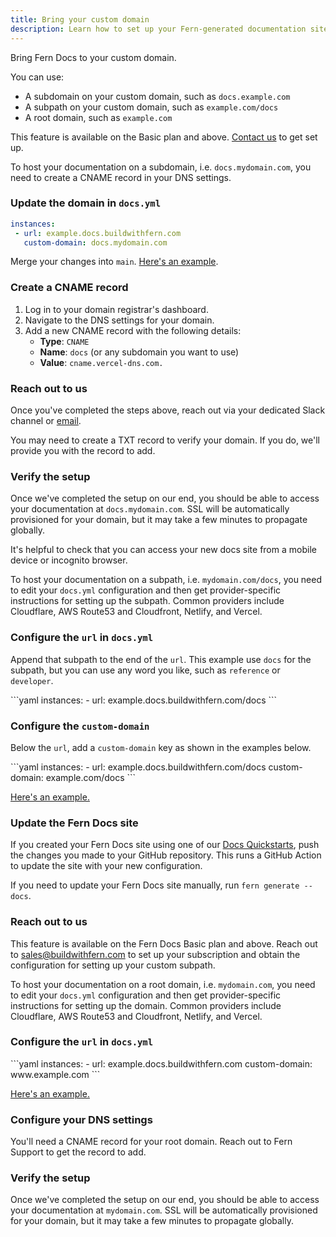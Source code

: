 ```yaml
---
title: Bring your custom domain
description: Learn how to set up your Fern-generated documentation site to use a custom subdomain or subpath.
---
```


Bring Fern Docs to your custom domain.

You can use:
- A subdomain on your custom domain, such as `docs.example.com`
- A subpath on your custom domain, such as `example.com/docs`
- A root domain, such as `example.com`

<Tip>This feature is available on the Basic plan and above. [Contact us](https://buildwithfern.com/contact) to get set up.</Tip>

<AccordionGroup>
<Accordion title = "Subdomain">

To host your documentation on a subdomain, i.e. `docs.mydomain.com`, you need to create a CNAME record in your DNS settings.

<Steps>

### Update the domain in `docs.yml`

```yaml
instances:
 - url: example.docs.buildwithfern.com
   custom-domain: docs.mydomain.com
```

Merge your changes into `main`. [Here's an example](https://github.com/octoml/fern-config/blob/389b67679953856ba0716537981a6d749635556f/fern/docs.yml#L1-L3 ).


### Create a CNAME record

1. Log in to your domain registrar's dashboard.
2. Navigate to the DNS settings for your domain.
3. Add a new CNAME record with the following details:
   - **Type**: `CNAME`
   - **Name**: `docs` (or any subdomain you want to use)
   - **Value**: `cname.vercel-dns.com.`

### Reach out to us

Once you've completed the steps above, reach out via your dedicated Slack channel or [email](mailto:support@buildwithfern.com).

You may need to create a TXT record to verify your domain. If you do, we'll provide you with the record to add.

### Verify the setup

Once we've completed the setup on our end, you should be able to access your documentation at `docs.mydomain.com`. SSL will be automatically provisioned for your domain, but it may take a few minutes to propagate globally.

<Tip>It's helpful to check that you can access your new docs site from a mobile device or incognito browser.</Tip>

</Steps>
</Accordion>

<Accordion title = "Subpath">

To host your documentation on a subpath, i.e. `mydomain.com/docs`, you need to edit your `docs.yml` configuration and then get provider-specific instructions for setting up the subpath. Common providers include Cloudflare, AWS Route53 and Cloudfront, Netlify, and Vercel.

<Steps>

### Configure the `url` in `docs.yml`

Append that subpath to the end of the `url`. This example use `docs` for the subpath, but you can use any word you like, such as `reference` or `developer`.

<CodeBlock title="docs.yml example for subpath">
```yaml
instances: 
  - url: example.docs.buildwithfern.com/docs
```
</CodeBlock>

### Configure the `custom-domain`

Below the `url`, add a `custom-domain` key as shown in the examples below.

<CodeBlock title="Custom subpath">
```yaml 
instances: 
  - url: example.docs.buildwithfern.com/docs
    custom-domain: example.com/docs
```
</CodeBlock>

[Here's an example.](https://github.com/fern-api/fern/blob/7d8631c6119787a8aaccb4ba49837e73c985db28/fern/docs.yml#L1-L3)

### Update the Fern Docs site

If you created your Fern Docs site using one of our [Docs Quickstarts](/learn/docs/getting-started/quickstart), push the changes you made to your GitHub repository. This runs a GitHub Action to update the site with your new configuration.

If you need to update your Fern Docs site manually, run `fern generate --docs`.

### Reach out to us

This feature is available on the Fern Docs Basic plan and above. Reach out to [sales@buildwithfern.com](mailto:sales@buildwithfern.com) to set up your subscription and obtain the configuration for setting up your custom subpath. 

</Steps>
</Accordion>
<Accordion title = "Root domain">

To host your documentation on a root domain, i.e. `mydomain.com`, you need to edit your `docs.yml` configuration and then get provider-specific instructions for setting up the domain. Common providers include Cloudflare, AWS Route53 and Cloudfront, Netlify, and Vercel.

<Steps>

### Configure the `url` in `docs.yml`

<CodeBlock title="Root domain">
```yaml
instances:
  - url: example.docs.buildwithfern.com
    custom-domain: www.example.com
```
</CodeBlock>

[Here's an example.](https://github.com/dannysheridan/katiedanny/blob/2fcf5769e2994af29e31d00904e04788b188a18b/fern/docs.yml#L3-L5)

### Configure your DNS settings

You'll need a CNAME record for your root domain. Reach out to Fern Support to get the record to add.

### Verify the setup

Once we've completed the setup on our end, you should be able to access your documentation at `mydomain.com`. SSL will be automatically provisioned for your domain, but it may take a few minutes to propagate globally.

</Steps>
</Accordion>
</AccordionGroup>
